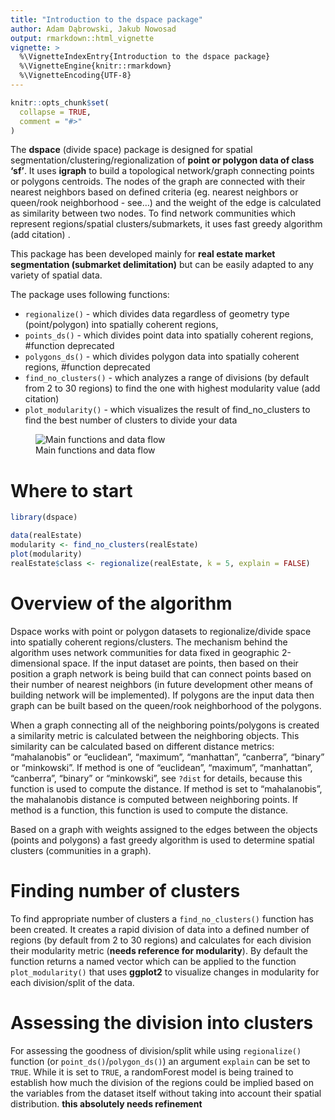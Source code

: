 ```yaml
---
title: "Introduction to the dspace package"
author: Adam Dąbrowski, Jakub Nowosad
output: rmarkdown::html_vignette
vignette: >
  %\VignetteIndexEntry{Introduction to the dspace package}
  %\VignetteEngine{knitr::rmarkdown}
  %\VignetteEncoding{UTF-8}
---
```


```r
knitr::opts_chunk$set(
  collapse = TRUE,
  comment = "#>"
)
```

The **dspace** (divide space) package is designed for spatial segmentation/clustering/regionalization of **point or polygon data of class 'sf'**.
It uses **igraph** to build a topological network/graph connecting points or polygons centroids.
The nodes of the graph are connected with their nearest neighbors based on defined criteria (eg. nearest neighbors or queen/rook neighborhood - see...) and the weight of the edge is calculated as similarity between two nodes.
To find network communities which represent regions/spatial clusters/submarkets, it uses fast greedy algorithm (add citation) .

This package has been developed mainly for **real estate market segmentation (submarket delimitation)** but can be easily adapted to any variety of spatial data.

The package uses following functions:

 * `regionalize()` - which divides data regardless of geometry type (point/polygon) into spatially coherent regions,
 * `points_ds()` - which divides point data into spatially coherent regions, #function deprecated
 * `polygons_ds()` - which divides polygon data into spatially coherent regions, #function deprecated
 * `find_no_clusters()` - which analyzes a range of divisions (by default from 2 to 30 regions) to find the one with highest modularity value (add citation)
 * `plot_modularity()` - which visualizes the result of find_no_clusters to find the best number of clusters to divide your data

![Main functions and data flow](../images/dspace.png)


# Where to start

```r
library(dspace)
```

```r
data(realEstate)
modularity <- find_no_clusters(realEstate)
plot(modularity)
realEstate$class <- regionalize(realEstate, k = 5, explain = FALSE)
```

# Overview of the algorithm

Dspace works with point or polygon datasets to regionalize/divide space into spatially coherent regions/clusters.
The mechanism behind the algorithm uses network communities for data fixed in geographic 2-dimensional space.
If the input dataset are points, then based on their position a graph network is being build that can connect points based on their number of nearest neighbors (in future development other means of building network will be implemented).
If polygons are the input data then graph can be built based on the queen/rook neighborhood of the polygons.

When a graph connecting all of the neighboring points/polygons is created a similarity metric is calculated between the neighboring objects. 
This similarity can be calculated based on different distance metrics: "mahalanobis" or "euclidean", "maximum", "manhattan", "canberra", "binary" or "minkowski". 
If method is one of "euclidean", "maximum", "manhattan", "canberra", "binary" or "minkowski", see `?dist` for details, because this function is used to compute the distance. 
If method is set to "mahalanobis", the mahalanobis distance is computed between neighboring points. 
If method is a function, this function is used to compute the distance.

Based on  a graph with weights assigned to the edges between the objects (points and polygons) a fast greedy algorithm is used to determine spatial clusters (communities in a graph).
 
# Finding number of clusters

To find appropriate number of clusters a `find_no_clusters()` function has been created.
It creates a rapid division of data into a defined number of regions (by default from 2 to 30 regions) and calculates for each division their modularity metric (**needs reference for modularity**).
By default the function returns a named vector which can be applied to the function `plot_modularity()` that uses **ggplot2** to visualize changes in modularity for each division/split of the data.

# Assessing the division into clusters

For assessing the goodness of division/split while using `regionalize()` function (or `point_ds()`/`polygon_ds()`) an argument `explain` can be set to `TRUE`. 
While it is set to `TRUE`, a randomForest model is being trained to establish how much the division of the regions could be implied based on the variables from the dataset itself without taking into account their spatial distribution. **this absolutely needs refinement**
